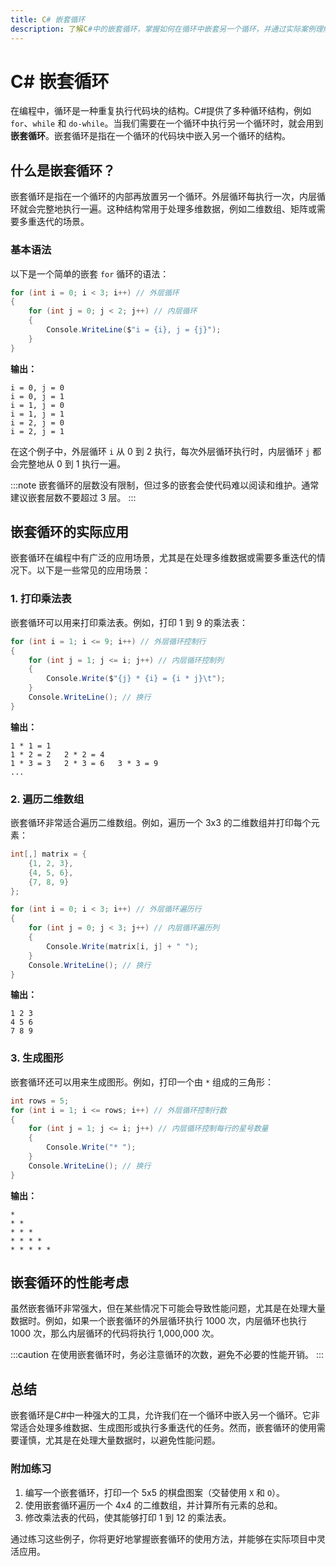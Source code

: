 ```yaml
---
title: C# 嵌套循环
description: 了解C#中的嵌套循环，掌握如何在循环中嵌套另一个循环，并通过实际案例理解其应用场景。
---
```


# C# 嵌套循环

在编程中，循环是一种重复执行代码块的结构。C#提供了多种循环结构，例如 `for`、`while` 和 `do-while`。当我们需要在一个循环中执行另一个循环时，就会用到**嵌套循环**。嵌套循环是指在一个循环的代码块中嵌入另一个循环的结构。

## 什么是嵌套循环？

嵌套循环是指在一个循环的内部再放置另一个循环。外层循环每执行一次，内层循环就会完整地执行一遍。这种结构常用于处理多维数据，例如二维数组、矩阵或需要多重迭代的场景。

### 基本语法

以下是一个简单的嵌套 `for` 循环的语法：

```csharp
for (int i = 0; i < 3; i++) // 外层循环
{
    for (int j = 0; j < 2; j++) // 内层循环
    {
        Console.WriteLine($"i = {i}, j = {j}");
    }
}
```

**输出：**
```
i = 0, j = 0
i = 0, j = 1
i = 1, j = 0
i = 1, j = 1
i = 2, j = 0
i = 2, j = 1
```

在这个例子中，外层循环 `i` 从 0 到 2 执行，每次外层循环执行时，内层循环 `j` 都会完整地从 0 到 1 执行一遍。

:::note
嵌套循环的层数没有限制，但过多的嵌套会使代码难以阅读和维护。通常建议嵌套层数不要超过 3 层。
:::

## 嵌套循环的实际应用

嵌套循环在编程中有广泛的应用场景，尤其是在处理多维数据或需要多重迭代的情况下。以下是一些常见的应用场景：

### 1. 打印乘法表

嵌套循环可以用来打印乘法表。例如，打印 1 到 9 的乘法表：

```csharp
for (int i = 1; i <= 9; i++) // 外层循环控制行
{
    for (int j = 1; j <= i; j++) // 内层循环控制列
    {
        Console.Write($"{j} * {i} = {i * j}\t");
    }
    Console.WriteLine(); // 换行
}
```

**输出：**
```
1 * 1 = 1
1 * 2 = 2   2 * 2 = 4
1 * 3 = 3   2 * 3 = 6   3 * 3 = 9
...
```

### 2. 遍历二维数组

嵌套循环非常适合遍历二维数组。例如，遍历一个 3x3 的二维数组并打印每个元素：

```csharp
int[,] matrix = {
    {1, 2, 3},
    {4, 5, 6},
    {7, 8, 9}
};

for (int i = 0; i < 3; i++) // 外层循环遍历行
{
    for (int j = 0; j < 3; j++) // 内层循环遍历列
    {
        Console.Write(matrix[i, j] + " ");
    }
    Console.WriteLine(); // 换行
}
```

**输出：**
```
1 2 3
4 5 6
7 8 9
```

### 3. 生成图形

嵌套循环还可以用来生成图形。例如，打印一个由 `*` 组成的三角形：

```csharp
int rows = 5;
for (int i = 1; i <= rows; i++) // 外层循环控制行数
{
    for (int j = 1; j <= i; j++) // 内层循环控制每行的星号数量
    {
        Console.Write("* ");
    }
    Console.WriteLine(); // 换行
}
```

**输出：**
```
*
* *
* * *
* * * *
* * * * *
```

## 嵌套循环的性能考虑

虽然嵌套循环非常强大，但在某些情况下可能会导致性能问题，尤其是在处理大量数据时。例如，如果一个嵌套循环的外层循环执行 1000 次，内层循环也执行 1000 次，那么内层循环的代码将执行 1,000,000 次。

:::caution
在使用嵌套循环时，务必注意循环的次数，避免不必要的性能开销。
:::

## 总结

嵌套循环是C#中一种强大的工具，允许我们在一个循环中嵌入另一个循环。它非常适合处理多维数据、生成图形或执行多重迭代的任务。然而，嵌套循环的使用需要谨慎，尤其是在处理大量数据时，以避免性能问题。

### 附加练习

1. 编写一个嵌套循环，打印一个 5x5 的棋盘图案（交替使用 `X` 和 `O`）。
2. 使用嵌套循环遍历一个 4x4 的二维数组，并计算所有元素的总和。
3. 修改乘法表的代码，使其能够打印 1 到 12 的乘法表。

通过练习这些例子，你将更好地掌握嵌套循环的使用方法，并能够在实际项目中灵活应用。
